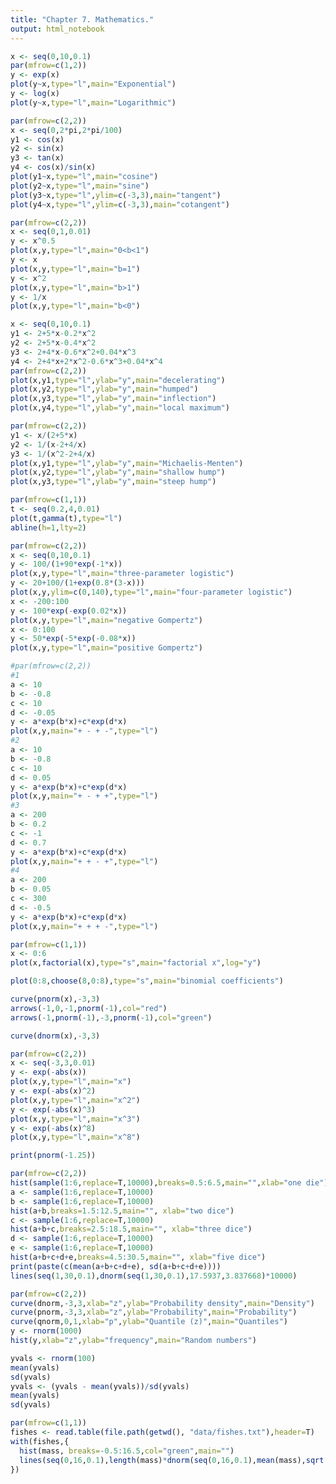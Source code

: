 ```yaml
---
title: "Chapter 7. Mathematics."
output: html_notebook
---
```

```r
x <- seq(0,10,0.1)
par(mfrow=c(1,2))
y <- exp(x)
plot(y~x,type="l",main="Exponential")
y <- log(x)
plot(y~x,type="l",main="Logarithmic")
```
```r
par(mfrow=c(2,2))
x <- seq(0,2*pi,2*pi/100)
y1 <- cos(x)
y2 <- sin(x)
y3 <- tan(x)
y4 <- cos(x)/sin(x)
plot(y1~x,type="l",main="cosine")
plot(y2~x,type="l",main="sine")
plot(y3~x,type="l",ylim=c(-3,3),main="tangent")
plot(y4~x,type="l",ylim=c(-3,3),main="cotangent")
```
```r
par(mfrow=c(2,2))
x <- seq(0,1,0.01)
y <- x^0.5
plot(x,y,type="l",main="0<b<1")
y <- x
plot(x,y,type="l",main="b=1")
y <- x^2
plot(x,y,type="l",main="b>1")
y <- 1/x
plot(x,y,type="l",main="b<0")
```
```r
x <- seq(0,10,0.1)
y1 <- 2+5*x-0.2*x^2
y2 <- 2+5*x-0.4*x^2
y3 <- 2+4*x-0.6*x^2+0.04*x^3
y4 <- 2+4*x+2*x^2-0.6*x^3+0.04*x^4
par(mfrow=c(2,2))
plot(x,y1,type="l",ylab="y",main="decelerating")
plot(x,y2,type="l",ylab="y",main="humped")
plot(x,y3,type="l",ylab="y",main="inflection")
plot(x,y4,type="l",ylab="y",main="local maximum")
```
```r
par(mfrow=c(2,2))
y1 <- x/(2+5*x)
y2 <- 1/(x-2+4/x)
y3 <- 1/(x^2-2+4/x)
plot(x,y1,type="l",ylab="y",main="Michaelis-Menten")
plot(x,y2,type="l",ylab="y",main="shallow hump")
plot(x,y3,type="l",ylab="y",main="steep hump")
```
```r
par(mfrow=c(1,1))
t <- seq(0.2,4,0.01)
plot(t,gamma(t),type="l")
abline(h=1,lty=2)
```
```r
par(mfrow=c(2,2))
x <- seq(0,10,0.1)
y <- 100/(1+90*exp(-1*x))
plot(x,y,type="l",main="three-parameter logistic")
y <- 20+100/(1+exp(0.8*(3-x)))
plot(x,y,ylim=c(0,140),type="l",main="four-parameter logistic")
x <- -200:100
y <- 100*exp(-exp(0.02*x))
plot(x,y,type="l",main="negative Gompertz")
x <- 0:100
y <- 50*exp(-5*exp(-0.08*x))
plot(x,y,type="l",main="positive Gompertz")
```
```r
#par(mfrow=c(2,2))
#1
a <- 10
b <- -0.8
c <- 10
d <- -0.05
y <- a*exp(b*x)+c*exp(d*x)
plot(x,y,main="+ - + -",type="l")
#2
a <- 10
b <- -0.8
c <- 10
d <- 0.05
y <- a*exp(b*x)+c*exp(d*x)
plot(x,y,main="+ - + +",type="l")
#3
a <- 200
b <- 0.2
c <- -1
d <- 0.7
y <- a*exp(b*x)+c*exp(d*x)
plot(x,y,main="+ + - +",type="l")
#4
a <- 200
b <- 0.05
c <- 300
d <- -0.5
y <- a*exp(b*x)+c*exp(d*x)
plot(x,y,main="+ + + -",type="l")
```
```r
par(mfrow=c(1,1))
x <- 0:6
plot(x,factorial(x),type="s",main="factorial x",log="y")
```
```r
plot(0:8,choose(8,0:8),type="s",main="binomial coefficients")
```
```r
curve(pnorm(x),-3,3)
arrows(-1,0,-1,pnorm(-1),col="red")
arrows(-1,pnorm(-1),-3,pnorm(-1),col="green")
```
```r
curve(dnorm(x),-3,3)
```
```r
par(mfrow=c(2,2))
x <- seq(-3,3,0.01)
y <- exp(-abs(x))
plot(x,y,type="l",main="x")
y <- exp(-abs(x)^2)
plot(x,y,type="l",main="x^2")
y <- exp(-abs(x)^3)
plot(x,y,type="l",main="x^3")
y <- exp(-abs(x)^8)
plot(x,y,type="l",main="x^8")
```
```r
print(pnorm(-1.25))
```
```r
par(mfrow=c(2,2))
hist(sample(1:6,replace=T,10000),breaks=0.5:6.5,main="",xlab="one die")
a <- sample(1:6,replace=T,10000)
b <- sample(1:6,replace=T,10000)
hist(a+b,breaks=1.5:12.5,main="", xlab="two dice")
c <- sample(1:6,replace=T,10000)
hist(a+b+c,breaks=2.5:18.5,main="", xlab="three dice")
d <- sample(1:6,replace=T,10000)
e <- sample(1:6,replace=T,10000)
hist(a+b+c+d+e,breaks=4.5:30.5,main="", xlab="five dice")
print(paste(c(mean(a+b+c+d+e), sd(a+b+c+d+e))))
lines(seq(1,30,0.1),dnorm(seq(1,30,0.1),17.5937,3.837668)*10000)
```
```r
par(mfrow=c(2,2))
curve(dnorm,-3,3,xlab="z",ylab="Probability density",main="Density")
curve(pnorm,-3,3,xlab="z",ylab="Probability",main="Probability")
curve(qnorm,0,1,xlab="p",ylab="Quantile (z)",main="Quantiles")
y <- rnorm(1000)
hist(y,xlab="z",ylab="frequency",main="Random numbers")
```
```r
yvals <- rnorm(100)
mean(yvals)
sd(yvals)
yvals <- (yvals - mean(yvals))/sd(yvals)
mean(yvals)
sd(yvals)
```
```r
par(mfrow=c(1,1))
fishes <- read.table(file.path(getwd(), "data/fishes.txt"),header=T)
with(fishes,{
  hist(mass, breaks=-0.5:16.5,col="green",main="")
  lines(seq(0,16,0.1),length(mass)*dnorm(seq(0,16,0.1),mean(mass),sqrt(var(mass))))
})
```

